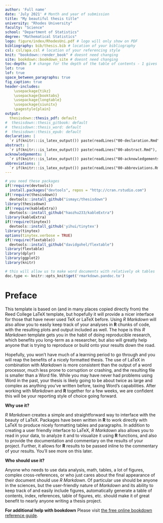 ```yaml
---
author: 'Full name'
date: 'July 2021' # Month and year of submission
title: "My beautiful thesis title"
university: "Rhodes University"
faculty: "Science"
school: "Department of Statistics"
degree: "Mathematical Statistics"
logo: figure/index/RhodesUni.pdf # logo will only show on PDF
bibliography: bib/thesis.bib # location of your bibliography 
csl: csl/apa.csl # location of your referencing style 
knit: "bookdown::render_book" # doesnt need changing 
site: bookdown::bookdown_site # doesnt need changing 
toc-depth: 3 # change for the depth of the table of contents - 1 gives two levels, 2 gives 3 levels etc...
lot: true 
lof: true
space_between_paragraphs: true
fig_caption: true
header-includes:
    \usepackage{tikz}
    \usepackage{booktabs}
    \usepackage{longtable}
    \usepackage{siunitx}
    \pagestyle{plain}
output: 
  thesisdown::thesis_pdf: default
#  thesisdown::thesis_gitbook: default
#  thesisdown::thesis_word: default
#  thesisdown::thesis_epub: default
declaration: |
  `r if(knitr:::is_latex_output()) paste(readLines("00-declaration.Rmd"), collapse = '\n  ')`
abstract: |
  `r if(knitr:::is_latex_output()) paste(readLines("00-abstract.Rmd"), collapse = '\n  ')`
acknowledgements: |
  `r if(knitr:::is_latex_output()) paste(readLines("00-acknowledgements.Rmd"), collapse = '\n  ')`
abbreviations: |
  `r if(knitr:::is_latex_output()) paste(readLines("00-abbreviations.Rmd"), collapse = '\n  ')`
---
```


```r
# you need these packages
if(!require(devtools))
  install.packages("devtools", repos = "http://cran.rstudio.com")
if(!require(thesisdown))
  devtools::install_github("ismayc/thesisdown")
library(thesisdown)
if(!require(kableExtra))
  devtools::install_github("haozhu233/kableExtra")
library(kableExtra)
if(!require(tinytex))
  devtools::install_github('yihui/tinytex')
library(tinytex)
options(tinytex.verbose = TRUE)
if(!require(flextable))
  devtools::install_github("davidgohel/flextable")
library(flextable)
library(dplyr)
library(ggplot2)
library(knitr)

# this will allow us to make word documents with relatively ok tables
doc.type <- knitr::opts_knit$get('rmarkdown.pandoc.to')
```

# Preface {.unnumbered}
This template is based on (and in many places copied directly from) the Reed College LaTeX template, but hopefully it will provide a nicer interface for those that have never used TeX or LaTeX before.  Using _R Markdown_ will also allow you to easily keep track of your analyses in **R** chunks of code, with the resulting plots and output included as well.  The hope is this _R Markdown_ template gets you in the habit of doing reproducible research, which benefits you long-term as a researcher, but also will greatly help anyone that is trying to reproduce or build onto your results down the road.

Hopefully, you won't have much of a learning period to go through and you will reap the benefits of a nicely formatted thesis.  The use of LaTeX in combination with _Markdown_ is more consistent than the output of a word processor, much less prone to corruption or crashing, and the resulting file is smaller than a Word file. While you may have never had problems using Word in the past, your thesis is likely going to be about twice as large and complex as anything you've written before, taxing Word's capabilities.  After working with _Markdown_ and **R** together for a few weeks, we are confident this will be your reporting style of choice going forward.

<!-- 
If you're still on the fence about using _R Markdown_, check out the resource for newbies available at <https://ismayc.github.io/rbasics-book/> or email us at <data@reed.edu>. 
-->

**Why use it?**

_R Markdown_ creates a simple and straightforward way to interface with the beauty of LaTeX.  Packages have been written in **R** to work directly with LaTeX to produce nicely formatting tables and paragraphs. In addition to creating a user friendly interface to LaTeX, _R Markdown_ also allows you to read in your data, to analyze it and to visualize it using **R** functions, and also to provide the documentation and commentary on the results of your project.  Further, it allows for **R** results to be passed inline to the commentary of your results.  You'll see more on this later.  

<!-- 
Having your code and commentary all together in one place has a plethora of benefits!
-->

**Who should use it?**

Anyone who needs to use data analysis, math, tables, a lot of figures, complex cross-references, or who just cares about the final appearance of their document should use _R Markdown_. Of particular use should be anyone in the sciences, but the user-friendly nature of _Markdown_ and its ability to keep track of and easily include figures, automatically generate a table of contents, index, references, table of figures, etc. should make it of great benefit to nearly anyone writing a thesis project.

**For additional help with bookdown** 
Please visit [the free online bookdown reference guide](https://bookdown.org/yihui/bookdown/).

